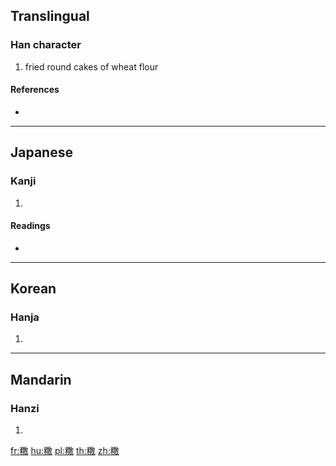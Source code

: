 {{character info/new}}
{{also|馓}}
==Translingual==

===Han character===
{{Han char|rn=119|rad=米|as=12|sn=18|four=|canj=FDTBK}}

# fried round cakes of wheat flour

====References====
* {{Han ref|kx=0912.420|hdz=53160.030|uh=7CE4|ud=31972}}

----

==Japanese==

===Kanji===
{{ja-kanji|grade=uc|rs=米12}}

# {{defn|lang=ja|sort=米12}}

====Readings====
* {{ja-readings|on=[[さん]] (san)|kun=[[おこし]] (okoshi)|nanori=}}

----

==Korean==

===Hanja===
{{ko-hanja|hangeul=잔|eumhun=|rv=jan|mr=chan|y=can}}

# {{defn|lang=ko|sort=米12}}

----

==Mandarin==

===Hanzi===
{{cmn-hanzi|pin=[[chì]] ([[chi4]]), [[sǎn]] ([[san3]])|wg=ch'ih<sup>4</sup>, san<sup>3</sup>}}

# {{defn|lang=cmn|sort=米12}}

[[fr:糤]]
[[hu:糤]]
[[pl:糤]]
[[th:糤]]
[[zh:糤]]